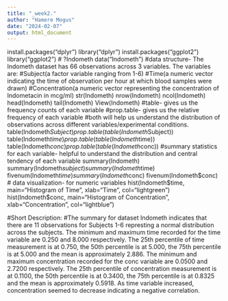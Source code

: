 ```yaml
---
title: "_week2."
author: "Hamere Mogus"
date: "2024-02-07"
output: html_document
---
```

install.packages("dplyr")
library("dplyr")
install.packages("ggplot2")
library("ggplot2")
#
?Indometh
data("Indometh")
#data structure- The Indometh dataset has 66 observations across 3 variables. The variables are:
#Subject(a factor variable ranging from 1-6)
#Time(a numeric vector indicating the time of observation per hour at which blood samples were drawn)
#Concentration(a numeric vector representing the concentration of Indometacin in mcg/ml)
str(Indometh)
nrow(Indometh)
ncol(Indometh)
head(Indometh)
tail(Indometh)
View(Indometh)
#table- gives us the frequency counts of each variable 
#prop.table- gives us the relative frequency of each variable 
#both will help us understand the distribution of observations across different variables/experimental conditions.
table(Indometh$Subject)
prop.table(table(Indometh$Subject))
table(Indometh$time)
prop.table(table(Indometh$time))
table(Indometh$conc)
prop.table(table(Indometh$conc))
#summary statistics for each variable- helpful to understand the distribution and central tendency of each variable
summary(Indometh)
summary(Indometh$subject)
summary(Indometh$time)
fivenum(Indometh$time)
summary(Indometh$conc)
fivenum(Indometh$conc)
# data visualization- for numeric variables
hist(Indometh$time, main="Histogram of Time", xlab="Time", col="lightgreen")
hist(Indometh$conc, main="Histogram of Concentration", xlab="Concentration", col="lightblue")

#Short Description:
#The summary for dataset Indometh indicates that there are 11 observations for Subjects 1-6 represting a normal distribution across the subjects. The minimum and maximum time recorded for the time variable are 0.250 and 8.000 respectively. The 25th percentile of time measurement is at 0.750, the 50th percentile is at 5.000, the 75th percentile is at 5.000 and the mean is approximately 2.886. The minimum and maximum concentration recorded for the conc variable are 0.0500 and 2.7200 respectively. The 25th percentile of concentration measurement is at 0.1100, the 50th percentile is at 0.3400, the 75th percentile is at 0.8325 and the mean is approximately 0.5918. As time variable increased, concentration seemed to decrease indicating a negative correlation. 
